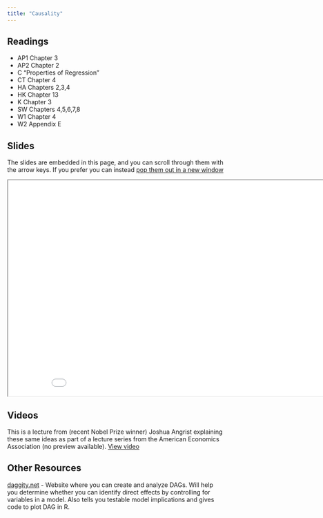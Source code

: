 ---
title: "Causality"
---


## Readings

- AP1 Chapter 3
- AP2 Chapter 2
- C "Properties of Regression"
- CT Chapter 4
- HA Chapters 2,3,4
- HK Chapter 13
- K Chapter 3
- SW Chapters 4,5,6,7,8
- W1 Chapter 4
- W2 Appendix E

## Slides

The slides are embedded in this page, and you can scroll through them with the arrow keys.  If you prefer you can instead <a href="/slides/causality/index.html" target="_blank">pop them out in a new window</a>


<div>

```{=html}
<p align="center"><iframe width="890" height="500" class="slide-deck" src="/slides/causality/"></iframe></p>
```

</div>


## Videos

This is a lecture from (recent Nobel Prize winner) Joshua Angrist explaining these same ideas as part of a lecture series from the American Economics Association (no preview available). <a href="https://events7.mediasite.com/Mediasite/Play/68970a31745148a98e5be9df3e99f59f1d" target="_blank">View video</a>

## Other Resources

[daggity.net](https://dagitty.net) - Website where you can create and analyze DAGs.  Will help you determine whether you can identify direct effects by controlling for variables in a model.  Also tells you testable model implications and gives code to plot DAG in R.
